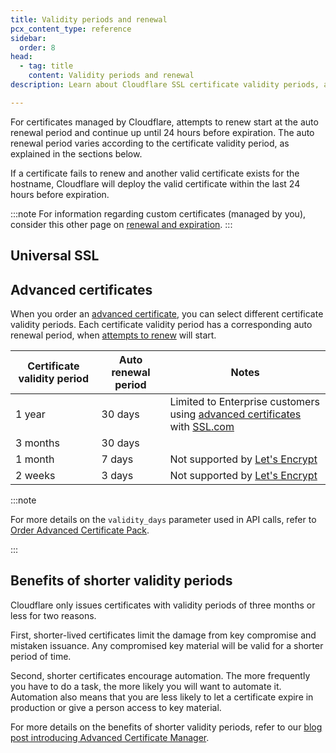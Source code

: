 ```yaml
---
title: Validity periods and renewal
pcx_content_type: reference
sidebar:
  order: 8
head:
  - tag: title
    content: Validity periods and renewal
description: Learn about Cloudflare SSL certificate validity periods, auto renewal processes, and the benefits of shorter validity periods for enhanced security.

---
```



For certificates managed by Cloudflare, attempts to renew start at the auto renewal period and continue up until 24 hours before expiration. The auto renewal period varies according to the certificate validity period, as explained in the sections below.

If a certificate fails to renew and another valid certificate exists for the hostname, Cloudflare will deploy the valid certificate within the last 24 hours before expiration.

:::note
For information regarding custom certificates (managed by you), consider this other page on [renewal and expiration](/ssl/edge-certificates/custom-certificates/renewing/).
:::
## Universal SSL

<Render file="universal-ssl-validity" />

## Advanced certificates

When you order an [advanced certificate](/ssl/edge-certificates/advanced-certificate-manager/manage-certificates/), you can select different certificate validity periods. Each certificate validity period has a corresponding auto renewal period, when [attempts to renew](/ssl/reference/certificate-validity-periods/) will start.

| Certificate validity period | Auto renewal period | Notes                                                                                  |
| --------------------------- | ------------------- | -------------------------------------------------------------------------------------- |
| 1 year                      | 30 days             | Limited to Enterprise customers using [advanced certificates](/ssl/edge-certificates/advanced-certificate-manager/) with [SSL.com](/ssl/reference/certificate-authorities/#sslcom)              |
| 3 months                    | 30 days             |                                                                                        |
| 1 month                     | 7 days              | Not supported by [Let's Encrypt](/ssl/reference/certificate-authorities/#lets-encrypt) |
| 2 weeks                     | 3 days              | Not supported by [Let's Encrypt](/ssl/reference/certificate-authorities/#lets-encrypt) |

:::note


For more details on the `validity_days` parameter used in API calls, refer to [Order Advanced Certificate Pack](/api/resources/ssl/subresources/certificate_packs/methods/create/).


:::

## Benefits of shorter validity periods

Cloudflare only issues certificates with validity periods of three months or less for two reasons.

First, shorter-lived certificates limit the damage from key compromise and mistaken issuance. Any compromised key material will be valid for a shorter period of time.

Second, shorter certificates encourage automation. The more frequently you have to do a task, the more likely you will want to automate it. Automation also means that you are less likely to let a certificate expire in production or give a person access to key material.

For more details on the benefits of shorter validity periods, refer to our [blog post introducing Advanced Certificate Manager](https://blog.cloudflare.com/advanced-certificate-manager/).